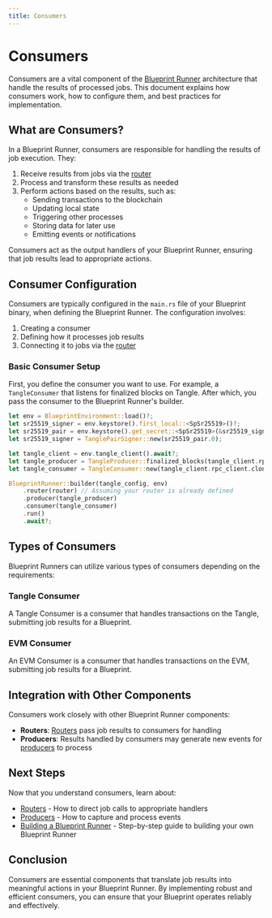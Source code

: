 ```yaml
---
title: Consumers
---
```



# Consumers

Consumers are a vital component of the [Blueprint Runner](/developers/blueprint-runner/introduction) architecture that handle the results of processed jobs. This document explains how consumers work, how to configure them, and best practices for implementation.

## What are Consumers?

In a Blueprint Runner, consumers are responsible for handling the results of job execution. They:

1. Receive results from jobs via the [router](/developers/blueprint-runner/routers)
2. Process and transform these results as needed
3. Perform actions based on the results, such as:
   - Sending transactions to the blockchain
   - Updating local state
   - Triggering other processes
   - Storing data for later use
   - Emitting events or notifications

Consumers act as the output handlers of your Blueprint Runner, ensuring that job results lead to appropriate actions.

## Consumer Configuration

Consumers are typically configured in the `main.rs` file of your Blueprint binary, when defining the Blueprint Runner. The configuration involves:

1. Creating a consumer
2. Defining how it processes job results
3. Connecting it to jobs via the [router](/developers/blueprint-runner/routers)

### Basic Consumer Setup

First, you define the consumer you want to use. For example, a `TangleConsumer` that listens for finalized blocks on Tangle. After which, you pass the consumer to the Blueprint Runner's builder.

```rust
let env = BlueprintEnvironment::load()?;
let sr25519_signer = env.keystore().first_local::<SpSr25519>()?;
let sr25519_pair = env.keystore().get_secret::<SpSr25519>(&sr25519_signer)?;
let sr25519_signer = TanglePairSigner::new(sr25519_pair.0);

let tangle_client = env.tangle_client().await?;
let tangle_producer = TangleProducer::finalized_blocks(tangle_client.rpc_client.clone()).await?;
let tangle_consumer = TangleConsumer::new(tangle_client.rpc_client.clone(), sr25519_signer);

BlueprintRunner::builder(tangle_config, env)
    .router(router) // Assuming your router is already defined
    .producer(tangle_producer)
    .consumer(tangle_consumer)
    .run()
    .await?;
```

## Types of Consumers

Blueprint Runners can utilize various types of consumers depending on the requirements:

### Tangle Consumer

A Tangle Consumer is a consumer that handles transactions on the Tangle, submitting job results for a Blueprint.

<GithubFileReaderDisplay
  url="https://github.com/tangle-network/blueprint/blob/7774ea42c4d3ec3ff7e170626de3ddce511d1f2f/crates/tangle-extra/src/consumer/mod.rs"
  fromLine={39}
  toLine={51}
  title="Tangle Consumer Definition"
/>

### EVM Consumer

An EVM Consumer is a consumer that handles transactions on the EVM, submitting job results for a Blueprint.

<GithubFileReaderDisplay
  url="https://github.com/tangle-network/blueprint/blob/7774ea42c4d3ec3ff7e170626de3ddce511d1f2f/crates/evm-extra/src/consumer/mod.rs"
  fromLine={44}
  toLine={54}
  title="EVM Consumer Definition"
/>

## Integration with Other Components

Consumers work closely with other Blueprint Runner components:

- **Routers**: [Routers](/developers/blueprint-runner/routers) pass job results to consumers for handling
- **Producers**: Results handled by consumers may generate new events for [producers](/developers/blueprint-runner/producers) to process

## Next Steps

Now that you understand consumers, learn about:

- [Routers](/developers/blueprint-runner/routers) - How to direct job calls to appropriate handlers
- [Producers](/developers/blueprint-runner/producers) - How to capture and process events
- [Building a Blueprint Runner](/developers/blueprint-runner/building) - Step-by-step guide to building your own Blueprint Runner

## Conclusion

Consumers are essential components that translate job results into meaningful actions in your Blueprint Runner. By implementing robust and efficient consumers, you can ensure that your Blueprint operates reliably and effectively.